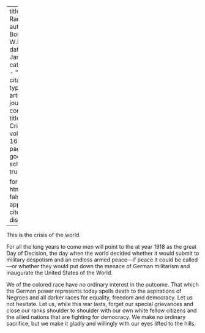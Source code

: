 
---
title: 'Close Ranks'
author: Du Bois, W.E.B.
date: Jan. 1918
categories: 
  - ""
citation: 
  type: article-journal
  container-title: The Crisis
  volume: 16
  issue: 3
  page: 111
google-scholar: true

format:
  html:
    toc: false
    appendix-cite-as: display
---




This is the crisis of the world.

For all the long years to come men will point to the at year 1918 as the great Day of Decision, the day when the world decided whether it would submit to military despotism and an endless armed peace---if peace it could be called---or whether they would put down the menace of German militarism and inaugurate the United States of the World.



We of the colored race have no ordinary interest in the outcome. That which the German power represents today spells death to the aspirations of Negroes and all darker races for equality, freedom and democracy. Let us not hesitate. Let us, while this war lasts, forget our special grievances and close our ranks shoulder to shoulder with our own white fellow citizens and the allied nations that are fighting for democracy. We make no ordinary sacrifice, but we make it gladly and willingly with our eyes lifted to the hills.

